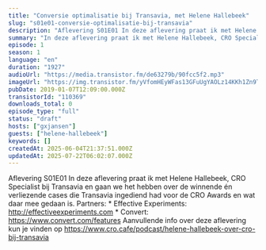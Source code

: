 ```yaml
---
title: "Conversie optimalisatie bij Transavia, met Helene Hallebeek"
slug: "s01e01-conversie-optimalisatie-bij-transavia"
description: "Aflevering S01E01 In deze aflevering praat ik met Helene Hallebeek, CRO Specialist bij Transavia en gaan we het hebben over de winnende én verliezende cases die Transavia ingediend had voor de CRO Awards en wat daar mee gedaan is. Partners: * Effective Experiments: http://effectiveexperiments.com * Convert: https://www.convert.com/features Aanvullende info over deze aflevering kun je vinden op https://www.cro.cafe/podcast/helene-hallebeek-over-cro-bij-transavia"
summary: "In deze aflevering praat ik met Helene Hallebeek, CRO Specialist bij Transavia en gaan we het hebben over de winnende én verliezende cases die Transavia ingediend had voor de CRO Awards en wat daar mee gedaan is.\r\n\r\nPartners:\r\n* Effective Experiments: http://effectiveexperiments.com\r\n* Convert: https://www.convert.com/features\r\n\r\nAanvullende info over deze aflevering kun je vinden op https://www.cro.cafe/podcast/helene-hallebeek-over-cro-bij-transavia"
episode: 1
season: 1
language: "en"
duration: "1927"
audioUrl: "https://media.transistor.fm/de63279b/90fcc5f2.mp3"
imageUrl: "https://img.transistor.fm/yVfomHEyWFas13GFuUgYAOLz14KKh1Zn9Tz9OpO0CGc/rs:fill:3000:3000:1/q:60/aHR0cHM6Ly9pbWct/dXBsb2FkLXByb2R1/Y3Rpb24udHJhbnNp/c3Rvci5mbS9lcGlz/b2RlLzExMDM2OS8x/NjAxNTg4NjMwLWFy/dHdvcmsuanBn.webp"
pubDate: 2019-01-07T12:09:00.000Z
transistorId: "110369"
downloads_total: 0
episode_type: "full"
status: "draft"
hosts: ["gxjansen"]
guests: ["helene-hallebeek"]
keywords: []
createdAt: 2025-06-04T21:37:51.000Z
updatedAt: 2025-07-22T06:02:07.000Z
---
```


Aflevering S01E01 In deze aflevering praat ik met Helene Hallebeek, CRO Specialist bij Transavia en gaan we het hebben over de winnende én verliezende cases die Transavia ingediend had voor de CRO Awards en wat daar mee gedaan is. Partners: * Effective Experiments: http://effectiveexperiments.com * Convert: https://www.convert.com/features Aanvullende info over deze aflevering kun je vinden op https://www.cro.cafe/podcast/helene-hallebeek-over-cro-bij-transavia
